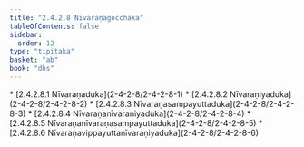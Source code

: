 ```yaml
---
title: "2.4.2.8 Nīvaraṇagocchaka"
tableOfContents: false
sidebar:
  order: 12
type: "tipitaka"
basket: "ab"
book: "dhs"
---
```



<DynamicBreadcrumb />



<TableOfContents book="dhs" section="2.4.2.8">
* [2.4.2.8.1 Nīvaraṇaduka](2-4-2-8/2-4-2-8-1)
* [2.4.2.8.2 Nīvaraṇiyaduka](2-4-2-8/2-4-2-8-2)
* [2.4.2.8.3 Nīvaraṇasampayuttaduka](2-4-2-8/2-4-2-8-3)
* [2.4.2.8.4 Nīvaraṇanīvaraṇiyaduka](2-4-2-8/2-4-2-8-4)
* [2.4.2.8.5 Nīvaraṇanīvaraṇasampayuttaduka](2-4-2-8/2-4-2-8-5)
* [2.4.2.8.6 Nīvaraṇavippayuttanīvaraṇiyaduka](2-4-2-8/2-4-2-8-6)
</TableOfContents>